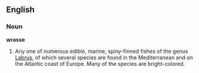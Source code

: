 ==English==
===Noun===
'''wrasse'''

#Any one of numerous edible, marine, spiny-finned fishes of the genus [[Labrus]], of which several species are found in the Mediterranean and on the Atlantic coast of Europe. Many of the species are bright-colored.